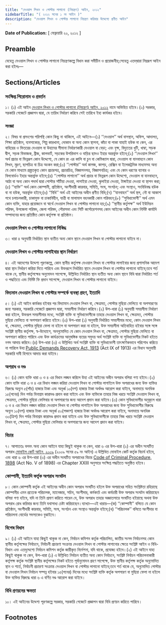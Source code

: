```yaml
---
title: "দেওয়াল লিখন ও পোস্টার লাগানো (নিয়ন্ত্রণ) আইন, ২০১২"
sidebarTitle: "( ২০১২ সনের ১ নং আইন )"
description: "দেওয়াল লিখন ও পোস্টার লাগানো নিয়ন্ত্রণ করিবার উদ্দেশ্যে প্রণীত আইন"
---
```


**Date of Publication:** [ ফেব্রুয়ারি ২০, ২০১২ ]

## Preamble

যেহেতু দেওয়াল লিখন ও পোস্টার লাগানো নিয়ন্ত্রণকল্পে বিধান করা সমীচীন ও প্রয়োজনীয়;সেহেতু এতদ্‌দ্বারা নিম্নরূপ আইন করা হইলঃ—

## Sections/Articles

### সংক্ষিপ্ত শিরোনাম ও প্রবর্তন

১। (১) এই আইন [দেওয়াল লিখন ও পোস্টার লাগানো (নিয়ন্ত্রণ) আইন, ২০১২](/act-1084.html "দেওয়াল লিখন ও পোস্টার লাগানো (নিয়ন্ত্রণ) আইন, ২০১২") নামে অভিহিত হইবে।(২) সরকার, সরকারি গেজেটে প্রজ্ঞাপন দ্বারা, যে তারিখ নির্ধারণ করিবে সেই তারিখে ইহা কার্যকর হইবে।

### সংজ্ঞা

২। বিষয় বা প্রসংগের পরিপন্থি কোন কিছু না থাকিলে, এই আইনে—(১) ‘‘দেওয়াল’’ অর্থ বাসস্থান, অফিস, আদালত, শিক্ষা প্রতিষ্ঠান, ব্যবসাকেন্দ্র, শিল্প কারখানা, দোকান বা অন্য কোন স্থাপনা, কাঁচা বা পাকা যাহাই হউক না কেন, এর বাহিরের ও ভিতরের দেওয়াল বা উহাদের সীমানা নির্ধারণকারী দেওয়াল বা বেড়া; এবং বৃক্ষ, বিদ্যুতের খুটি, খাম্বা, সড়ক দ্বীপ, সড়ক বিভাজক, ব্রীজ, কালভার্ট, সড়কের উপরিভাগ ও বাড়ির ছাদও ইহার অন্তর্ভুক্ত হইবে;(২) ‘‘দেওয়াল লিখন’’ অর্থ প্রচার বা ভিন্নরূপ কোন উদ্দেশ্যে, যে কোন রং এর কালি বা চুন বা কেমিক্যাল দ্বারা, দেওয়াল বা যানবাহনে কোন লিখন, মুদ্রণ, ছাপচিত্র বা চিত্র অংকন করা;(৩) ‘‘পোস্টার’’ অর্থ কাগজ, কাপড়, রেক্সিন বা ইলেকট্রনিক মাধ্যমসহ অন্য যে কোন মাধ্যমে প্রস্ত্ততকৃত কোন প্রচারপত্র, প্রচারচিত্র, বিজ্ঞাপনপত্র, বিজ্ঞাপনচিত্র; এবং যে কোন ধরণের ব্যানার ও বিলবোর্ডও ইহার অন্তর্ভুক্ত হইবে;(৪) ‘‘পোস্টার লাগানো’’ অর্থ প্রচার বা ভিন্নরূপ কোন উদ্দেশ্যে, দেওয়াল বা যানবাহনে, আঠা বা অন্য কোন পদার্থ দ্বারা পোস্টার সাঁটিয়া দেওয়া, লাগাইয়া দেওয়া, ঝুলাইয়া দেওয়া, টাঙ্গাইয়া দেওয়া বা স্থাপন করা;(৫) ‘‘ব্যক্তি’’ অর্থ কোন কোম্পানী, প্রতিষ্ঠান, অংশীদারী কারবার, সমিতি, সংঘ, সংগঠন; এবং সংস্থাও, সংবিধিবদ্ধ হউক বা না হউক, অন্তর্ভুক্ত হইবে;(৬) ‘‘বিধি’’ অর্থ এই আইনের অধীন প্রণীত বিধি;(৭) ‘‘যানবাহন’’ অর্থ স্থল, নৌ বা আকাশ পথে চলাচলকারী, চাকাযুক্ত বা চাকাবিহীন, যাত্রী বা মালামাল বহনকারী কোন পরিবহন;(৮) ‘‘সুবিধাভোগী’’ অর্থ এমন কোন ব্যক্তি, যাহার প্রয়োজনে বা স্বার্থে দেওয়াল লিখন বা পোস্টার লাগানো হয়;(৯) ‘‘স্থানীয় কর্তৃপক্ষ’’ অর্থ ইউনিয়ন পরিষদ, উপজেলা পরিষদ, জেলা পরিষদ, পৌরসভা এবং সিটি কর্পোরেশনসহ কোন আইনের অধীন কোন নির্দিষ্ট কার্যাদি সম্পাদনের জন্য প্রতিষ্ঠিত কোন কর্তৃপক্ষ বা প্রতিষ্ঠান।

### দেওয়াল লিখন ও পোস্টার লাগানো নিষিদ্ধ

৩। ধারা ৪ অনুযায়ী নির্ধারিত স্থান ব্যতীত অন্য কোন স্থানে দেওয়াল লিখন বা পোস্টার লাগানো যাইবে না।

### দেওয়াল লিখন ও পোস্টার লাগাইবার স্থান নির্ধারণ

৪। এই আদেশের উদ্দেশ্য পূরণকল্পে, কোন স্থানীয় কর্তৃপক্ষ দেওয়াল লিখন বা পোস্টার লাগাইবার জন্য প্রশাসনিক আদেশ দ্বারা স্থান নির্ধারণ করিয়া দিতে পারিবে এবং উক্তরূপে নির্ধারিত স্থানে দেওয়াল লিখন বা পোস্টার লাগানো যাইবে;তবে শর্ত থাকে যে, স্থানীয় কর্তৃপক্ষের অনুমোদন সাপেক্ষে, উল্লিখিত নির্ধারিত স্থান ব্যতীত অন্য কোন স্থানে বিধি দ্বারা নির্ধারিত শর্ত ও পদ্ধতিতে এবং নির্দিষ্ট ফি প্রদান সাপেক্ষে, দেওয়াল লিখন বা পোস্টার লাগানো যাইবে।

### বিদ্যমান দেওয়াল লিখন বা পোস্টার সম্পর্কে ব্যবস্থা গ্রহণ, ইত্যাদি

৫। (১) এই আইন কার্যকর হইবার পর বিদ্যামান দেওয়াল লিখন বা, ক্ষেত্রমত, পোস্টার মুছিয়া ফেলিতে বা অপসারণের জন্য সরকার, সরকারি গেজেটে প্রজ্ঞাপন দ্বারা, সময়সীমা নির্ধারণ করিবে।(২) উপ-ধারা (১) অনুযায়ী সময়সীমা নির্ধারণ করা হইলে, উক্তরূপ সময়সীমার মধ্যে, সংশ্লিষ্ট ব্যক্তি বা সুবিধাভোগীকে তাহার দেওয়াল লিখন বা, ক্ষেত্রমত, পোস্টার মুছিয়া ফেলিতে বা অপসারণ করিতে হইবে।(৩) উপ-ধারা (১) অনুযায়ী নির্ধারিত সময়সীমার মধ্যে, কোন দেওয়াল লিখন বা, ক্ষেত্রমত, পোস্টার মুছিয়া ফেলা না হইলে বা অপসারণ করা না হইলে, উক্ত সময়সীমা অতিবাহিত হইবার সঙ্গে সঙ্গে সংশ্লিষ্ট স্থানীয় কর্তৃপক্ষ, স্ব-উদ্যোগে, অননুমোদিত যে কোন দেওয়াল লিখন বা, ক্ষেত্রমত, পোস্টার মুছিয়া ফেলিতে বা অপসারণ করিতে পারিবে এবং উক্ত কার্যক্রমের আনুষঙ্গিক ব্যয়ের সমুদয় অর্থ সংশ্লিষ্ট ব্যক্তি বা সুবিধাভোগীর নিকট হইতে নগদ আদায় করিবে।(৪) উপ-ধারা (৩) এ উল্লিখিত অর্থ সংশ্লিষ্ট ব্যক্তি বা সুবিধাভোগী তাৎক্ষণিকভাবে পরিশোধ করিতে না পারিলে উহা [Public Demands Recovery Act, 1913](/act-98.html "Public Demands Recovery Act, 1913 ") (Act IX of 1913) এর বিধান অনুযায়ী সরকারি দাবী হিসাবে আদায় করা যাইবে।

### অপরাধ ও দণ্ড

৬। (১) কোন ব্যক্তি ধারা ৩ ও ৪ এর বিধান লঙ্ঘন করিলে উহা এই আইনের অধীন অপরাধ বলিয়া গণ্য হইবে।(২) কোন ব্যক্তি ধারা ৩ ও ৪ এর বিধান লঙ্ঘন করিয়া দেওয়াল লিখন বা পোস্টার লাগাইলে উক্ত অপরাধের জন্য উক্ত ব্যক্তির বিরুদ্ধে অন্যূন ৫(পাঁচ) হাজার টাকা এবং অনূর্ধ্ব ১০(দশ) হাজার টাকা অর্থদণ্ড আরোপ করা যাইবে, অনাদায়ে অনধিক ১৫(পনের) দিন পর্যন্ত বিনাশ্রম কারাদণ্ড প্রদান করা যাইবে এবং উক্ত ব্যক্তিকে তাহার নিজ খরচে সংশ্লিষ্ট দেওয়াল লিখন বা, ক্ষেত্রমত, পোস্টার মুছিয়া ফেলিবার বা অপসারণের জন্য আদেশ প্রদান করা যাইবে।(৩) কোন সুবিধাভোগীর অনুকূলে ধারা ৩ ও ৪ এর বিধান লঙ্ঘন করিয়া দেওয়াল লিখন বা পোস্টার লাগাইলে উক্ত অপরাধের জন্য উক্ত সুবিধাভোগীর বিরুদ্ধে অন্যূন ১০(দশ) হাজার টাকা এবং অনূর্ধ্ব ৫০(পঞ্চাশ) হাজার টাকা অর্থদণ্ড আরোপ করা যাইবে, অনাদায়ে অনধিক ৩০(ত্রিশ) দিন পর্যন্ত বিনাশ্রম কারাদণ্ড প্রদান করা যাইবে এবং উক্ত সুবিধাভোগীকে তাহার নিজ খরচে সংশ্লিষ্ট দেওয়াল লিখন বা, ক্ষেত্রমত, পোস্টার মুছিয়া ফেলিবার বা অপসারণের জন্য আদেশ প্রদান করা যাইবে।

### বিচার

৭। আপাততঃ বলবৎ অন্য কোন আইনে যাহা কিছুই থাকুক না কেন, ধারা ৬ এর উপ-ধারা (২) এর অধীন সংঘটিত অপরাধ [মোবাইল কোর্ট আইন, ২০০৯](/act-1025.html "মোবাইল কোর্ট আইন, ২০০৯") (২০০৯ সনের ৫৯ নং আইন) এ উল্লিখিত মোবাইল কোর্ট কর্তৃক বিচার্য হইবে, এবং ধারা ৬ এর উপ-ধারা (৩) এর অধীন সংঘটিত অপরাধের বিচার [Code of Criminal Procedure, 1898](/act-75.html "Code of Criminal Procedure, 1898") (Act No. V of 1898) এর Chapter XXIII অনুসারে সংক্ষিপ্ত পদ্ধতিতে অনুষ্ঠিত হইবে।

### কোম্পানী, ইত্যাদি কর্তৃক অপরাধ সংঘটন

৮। কোন কোম্পানী কর্তৃক এই আইনের অধীন কোন অপরাধ সংঘটিত হইলে উক্ত অপরাধের সহিত সংশ্লিষ্টতা রহিয়াছে কোম্পানীর এমন প্রত্যেক পরিচালক, ম্যানেজার, সচিব, অংশীদার, কর্মকর্তা এবং কর্মচারী উক্ত অপরাধ সংঘটন করিয়াছেন বলিয়া গণ্য হইবে, যদি না তিনি প্রমাণ করিতে পারেন যে, উক্ত অপরাধ তাহার অজ্ঞাতসারে সংঘটিত হইয়াছে অথবা উক্ত অপরাধ রোধ করিবার জন্য তিনি যথাসাধ্য চেষ্টা করিয়াছেন।ব্যাখ্যা—এই ধারায়—(ক) ‘‘কোম্পানী’’ বলিতে যে কোন প্রতিষ্ঠান, অংশীদারী কারবার, সমিতি, সংঘ, সংগঠন এবং সংস্থাও অন্তর্ভুক্ত হইবে;(খ) ‘‘পরিচালক’’ বলিতে অংশীদার বা পরিচালনা বোর্ডের সদস্যকেও বুঝাইবে।

### বিশেষ বিধান

৯। (১) এই আইনে যাহা কিছুই থাকুক না কেন, নির্বাচন কমিশন কর্তৃক পরিচালিত, জাতীয় সংসদ নির্বাচনসহ কোন স্থানীয় কর্তৃপক্ষের নির্বাচনে, নির্বাচনী প্রচারণা সংক্রান্ত দেওয়াল লিখন বা পোস্টার লাগানোর ক্ষেত্রে সংশ্লিষ্ট আইন ও বিধি-বিধান এবং এতদুদ্দেশ্যে নির্বাচন কমিশন কর্তৃক জারীকৃত নির্দেশনা, যদি থাকে, প্রযোজ্য হইবে।(২) এই আইনে যাহা কিছুই থাকুক না কেন, উপ-ধারা (১) এ উল্লিখিত নির্বাচন ব্যতীত অন্য কোন নির্বাচনে, সংশ্লিষ্ট নির্বাচন পরিচালনাকারী কর্তৃপক্ষ কর্তৃক সংশ্লিষ্ট স্থানীয় কর্তৃপক্ষের নিকট হইতে পূর্বানুমোদন গ্রহণ সাপেক্ষে, উক্ত স্থানীয় কর্তৃপক্ষ কর্তৃক অনুমোদিত স্থান ও শর্তে, নির্বাচনী প্রচারণা সংক্রান্ত দেওয়াল লিখন বা পোস্টার লাগানো যাইবে;তবে শর্ত থাকে যে, অনুমোদিত পোস্টার বা দেওয়াল লিখন নির্বাচন সম্পন্ন হইবার ১৫(পনের) দিনের মধ্যে সংশ্লিষ্ট ব্যক্তি কর্তৃক অপসারণ বা মুছিয়া ফেলা না হইলে উক্ত ব্যক্তির বিরুদ্ধে ধারা ৬ এ বর্ণিত দণ্ড আরোপ করা যাইবে।

### বিধি প্রণয়নের ক্ষমতা

১০। এই আইনের উদ্দেশ্য পূরণকল্পে সরকার, সরকারি গেজেটে প্রজ্ঞাপন দ্বারা বিধি প্রণয়ন করিতে পারিবে।

## Footnotes
